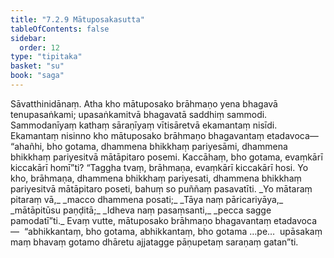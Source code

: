 ```yaml
---
title: "7.2.9 Mātuposakasutta"
tableOfContents: false
sidebar:
  order: 12
type: "tipitaka"
basket: "su"
book: "saga"
---
```



<DynamicBreadcrumb />

<Division number="205" book="saga">

<Paragraph number="1282" book="saga">
Sāvatthinidānaṃ. Atha kho mātuposako brāhmaṇo yena bhagavā tenupasaṅkami; upasaṅkamitvā bhagavatā saddhiṃ sammodi. Sammodanīyaṃ kathaṃ sāraṇīyaṃ vītisāretvā ekamantaṃ nisīdi. Ekamantaṃ nisinno kho mātuposako brāhmaṇo bhagavantaṃ etadavoca—  “ahañhi, bho gotama, dhammena bhikkhaṃ pariyesāmi, dhammena bhikkhaṃ pariyesitvā mātāpitaro posemi. Kaccāhaṃ, bho gotama, evaṃkārī kiccakārī homī”ti? “Taggha tvaṃ, brāhmaṇa, evaṃkārī kiccakārī hosi. Yo kho, brāhmaṇa, dhammena bhikkhaṃ pariyesati, dhammena bhikkhaṃ pariyesitvā mātāpitaro poseti, bahuṃ so puññaṃ pasavatīti.
</Paragraph>

<Paragraph number="1283" type="verses" book="saga">
_Yo mātaraṃ pitaraṃ vā,_  
_macco dhammena posati;_  
_Tāya naṃ pāricariyāya,_  
_mātāpitūsu paṇḍitā;_  
_Idheva naṃ pasaṃsanti,_  
_pecca sagge pamodatī”ti._  

</Paragraph>

<Paragraph number="1284" book="saga">
Evaṃ vutte, mātuposako brāhmaṇo bhagavantaṃ etadavoca—  “abhikkantaṃ, bho gotama, abhikkantaṃ, bho gotama …pe…  upāsakaṃ maṃ bhavaṃ gotamo dhāretu ajjatagge pāṇupetaṃ saraṇaṃ gatan”ti.
</Paragraph>
</Division>